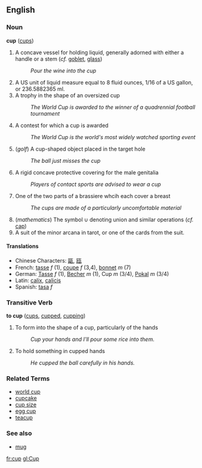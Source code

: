 == English ==
=== Noun ===
'''cup''' ([[cups]])

# A concave vessel for holding liquid, generally adorned with either a handle or a stem (''cf.'' [[goblet]], [[glass]])
#: ''Pour the wine into the cup''
# A US unit of liquid measure equal to 8 fluid ounces, 1/16 of a US gallon, or 236.5882365 ml.
# A trophy in the shape of an oversized cup
#: ''The World Cup is awarded to the winner of a quadrennial football tournament''
# A contest for which a cup is awarded
#: ''The World Cup is the world's most widely watched sporting event''
# (''golf'') A cup-shaped object placed in the target hole
#: ''The ball just misses the cup''
# A rigid concave protective covering for the male genitalia
#: ''Players of contact sports are advised to wear a cup''
# One of the two parts of a brassiere whcih each cover a breast
#: ''The cups are made of a particularly uncomfortable material''
# (''mathematics'') The symbol <math>\cup</math> denoting union and similar operations (''cf.'' [[cap]])
# A suit of the minor arcana in tarot, or one of the cards from the suit.

====Translations====
*Chinese Characters: [[甌]], [[瓯]]
*French: [[tasse]] ''f'' (1), [[coupe]] ''f'' (3,4), [[bonnet]] ''m'' (7)
*German: [[Tasse]] ''f'' (1), [[Becher]] ''m'' (1), Cup ''m'' (3/4), [[Pokal]] ''m'' (3/4)
*Latin: [[calix]], [[calicis]]
*Spanish: [[tasa]] ''f''

=== Transitive Verb ===
'''to cup''' ([[cups]], [[cupped]], [[cupping]])

# To form into the shape of a cup, particularly of the hands
#: ''Cup your hands and I'll pour some rice into them.''
# To hold something in cupped hands
#: ''He cupped the ball carefully in his hands.''

=== Related Terms ===
* [[world cup]]
* [[cupcake]]
* [[cup size]]
* [[egg cup]]
* [[teacup]]

===See also===
*[[mug]]

[[fr:cup]]
[[gl:Cup]]